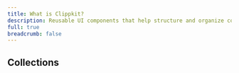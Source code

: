 ```yaml
---
title: What is Clippkit?
description: Reusable UI components that help structure and organize content efficiently.
full: true
breadcrumb: false
---
```


## Collections

<Cards>
  <Card
    href="/docs/collections/dialog"
    title="Dialog"
    description="A curated set of dialog samples to showcase different interaction patterns."
  />
</Cards>

